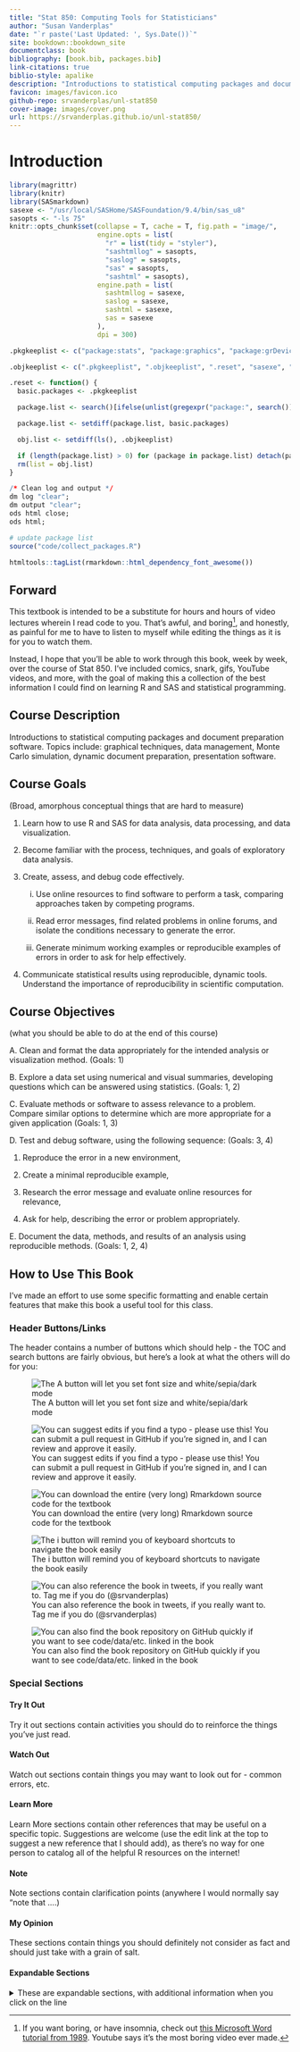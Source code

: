 ```yaml
--- 
title: "Stat 850: Computing Tools for Statisticians"
author: "Susan Vanderplas"
date: "`r paste('Last Updated: ', Sys.Date())`"
site: bookdown::bookdown_site
documentclass: book
bibliography: [book.bib, packages.bib]
link-citations: true
biblio-style: apalike
description: "Introductions to statistical computing packages and document preparation software. Topics include: graphical techniques, data management, Monte Carlo simulation, dynamic document preparation, presentation software."
favicon: images/favicon.ico
github-repo: srvanderplas/unl-stat850
cover-image: images/cover.png
url: https://srvanderplas.github.io/unl-stat850/
---
```



# Introduction {-}

```r
library(magrittr)
library(knitr)
library(SASmarkdown)
sasexe <- "/usr/local/SASHome/SASFoundation/9.4/bin/sas_u8"
sasopts <- "-ls 75"
knitr::opts_chunk$set(collapse = T, cache = T, fig.path = "image/",
                      engine.opts = list(
                        "r" = list(tidy = "styler"), 
                        "sashtmllog" = sasopts, 
                        "saslog" = sasopts,
                        "sas" = sasopts,
                        "sashtml" = sasopts),
                      engine.path = list(
                        sashtmllog = sasexe,
                        saslog = sasexe,
                        sashtml = sasexe,
                        sas = sasexe
                      ),
                      dpi = 300)
```

```r
.pkgkeeplist <- c("package:stats", "package:graphics", "package:grDevices", "package:utils", "package:datasets", "package:methods", "package:base", "package:SASmarkdown", "package:rmarkdown", "package:knitr", "package:magrittr")

.objkeeplist <- c(".pkgkeeplist", ".objkeeplist", ".reset", "sasexe", "sasopts")

.reset <- function() {
  basic.packages <- .pkgkeeplist

  package.list <- search()[ifelse(unlist(gregexpr("package:", search())) == 1, TRUE, FALSE)]

  package.list <- setdiff(package.list, basic.packages)

  obj.list <- setdiff(ls(), .objkeeplist)

  if (length(package.list) > 0) for (package in package.list) detach(package, character.only = TRUE)
  rm(list = obj.list)
}
```


```r
/* Clean log and output */
dm log "clear";
dm output "clear";
ods html close;
ods html;
```

```r
# update package list
source("code/collect_packages.R")
```

```r
htmltools::tagList(rmarkdown::html_dependency_font_awesome())
```
## Forward {-}

This textbook is intended to be a substitute for hours and hours of video lectures wherein I read code to you. That's awful, and boring^[If you want boring, or have insomnia, check out [this Microsoft Word tutorial from 1989](https://www.youtube.com/watch?v=Jk71bPz5VLo). Youtube says it's the most boring video ever made.], and honestly, as painful for me to have to listen to myself while editing the things as it is for you to watch them.

Instead, I hope  that you'll be able to work through this book, week by week, over the course of Stat 850. I've included comics, snark, gifs, YouTube videos, and more, with the goal of making this a collection of the best information I could find on learning R and SAS and statistical programming. 


## Course Description {-}
Introductions to statistical computing packages and document preparation software. Topics include: graphical techniques, data management, Monte Carlo simulation, dynamic document preparation, presentation software.

## Course Goals {-}
(Broad, amorphous conceptual things that are hard to measure)

1. Learn how to use R and SAS for data analysis, data processing, and data visualization.

2. Become familiar with the process, techniques, and goals of exploratory data analysis.

3. Create, assess, and debug code effectively.

    i. Use online resources to find software to perform a task, comparing approaches taken by competing programs.
    
    ii. Read error messages, find related problems in online forums, and isolate the conditions necessary to generate the error.
    
    iii. Generate minimum working examples or reproducible examples of errors in order to ask for help effectively.

4. Communicate statistical results using reproducible, dynamic tools. Understand the importance of reproducibility in scientific computation.

## Course Objectives {-}
(what you should be able to do at the end of this course)

A. Clean and format the data appropriately for the intended analysis or visualization method. (Goals: 1)

B. Explore a data set using numerical and visual summaries, developing questions which can be answered using statistics. (Goals: 1, 2)

C. Evaluate methods or software to assess relevance to a problem. Compare similar options to determine which are more appropriate for a given application (Goals: 1, 3)

D. Test and debug software, using the following sequence: (Goals: 3, 4)

   1. Reproduce the error in a new environment,
  
   2. Create a minimal reproducible example,
  
   3. Research the error message and evaluate online resources for relevance,
   
   4. Ask for help, describing the error or problem appropriately.

E. Document the data, methods, and results of an analysis using reproducible methods. (Goals: 1, 2, 4)


## How to Use This Book {-}

I've made an effort to use some specific formatting and enable certain features that make this book a useful tool for this class.

### Header Buttons/Links {-}
The header contains a number of buttons which should help - the TOC and search buttons are fairly obvious, but here's a look at what the others will do for you:

![The A button will let you set font size and white/sepia/dark mode](image/font-options-book.png)

![You can suggest edits if you find a typo - please use this! You can submit a pull request in GitHub if you're signed in, and I can review and approve it easily.](image/edit-options-book.png)

![You can download the entire (very long) Rmarkdown source code for the textbook](image/download-rmd-book.png)

![The i button will remind you of keyboard shortcuts to navigate the book easily](image/keyboard-shortcuts-book.png)

![You can also reference the book in tweets, if you really want to. Tag me if you do (\@srvanderplas)](image/tweet-about-book.png)

![You can also find the book repository on GitHub quickly if you want to see code/data/etc. linked in the book](image/see-github-book.png)


### Special Sections {-}

<div class="tryitout"> <h4>Try It Out</h4>

Try it out sections contain activities you should do to reinforce the things you've just read.
</div>

#### Watch Out {-.watchout}

Watch out sections contain things you may want to look out for - common errors, etc.

#### Learn More {-.learn-more}

Learn More sections contain other references that may be useful on a specific topic. Suggestions are welcome (use the edit link at the top to suggest a new reference that I should add), as there's no way for one person to catalog all of the helpful R resources on the internet!


#### Note {-.note}

Note sections contain clarification points (anywhere I would normally say "note that ....) 

#### My Opinion {-.my-opinion}

These sections contain things you should definitely not consider as fact and should just take with a grain of salt. 

#### Expandable Sections {-}
<details><summary>These are expandable sections, with additional information when you click on the line</summary>

This additional information may be information that is helpful but not essential, or it may be that an example just takes a LOT of space and I want to make sure you can skim the book without having to scroll through a ton of output.
</details>
